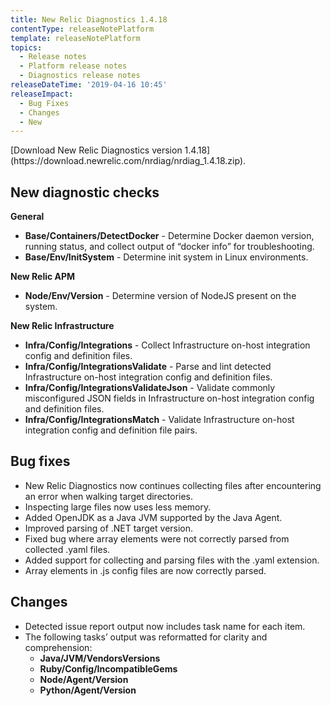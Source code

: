 ```yaml
---
title: New Relic Diagnostics 1.4.18
contentType: releaseNotePlatform
template: releaseNotePlatform
topics:
  - Release notes
  - Platform release notes
  - Diagnostics release notes
releaseDateTime: '2019-04-16 10:45'
releaseImpact:
  - Bug Fixes
  - Changes
  - New
---
```


<Callout variant="tip">
  [Download New Relic Diagnostics version 1.4.18](https://download.newrelic.com/nrdiag/nrdiag_1.4.18.zip).
</Callout>

## New diagnostic checks

**General**

* **Base/Containers/DetectDocker** - Determine Docker daemon version, running status, and collect output of “docker info” for troubleshooting.
* **Base/Env/InitSystem** - Determine init system in Linux environments.

**New Relic APM**

* **Node/Env/Version** - Determine version of NodeJS present on the system.

**New Relic Infrastructure**

* **Infra/Config/Integrations** - Collect Infrastructure on-host integration config and definition files.
* **Infra/Config/IntegrationsValidate** - Parse and lint detected Infrastructure on-host integration config and definition files.
* **Infra/Config/IntegrationsValidateJson** - Validate commonly misconfigured JSON fields in Infrastructure on-host integration config and definition files.
* **Infra/Config/IntegrationsMatch** - Validate Infrastructure on-host integration config and definition file pairs.

## Bug fixes

* New Relic Diagnostics now continues collecting files after encountering an error when walking target directories.
* Inspecting large files now uses less memory.
* Added OpenJDK as a Java JVM supported by the Java Agent.
* Improved parsing of .NET target version.
* Fixed bug where array elements were not correctly parsed from collected .yaml files.
* Added support for collecting and parsing files with the .yaml extension.
* Array elements in .js config files are now correctly parsed.

## Changes

* Detected issue report output now includes task name for each item.
* The following tasks’ output was reformatted for clarity and comprehension:
  * **Java/JVM/VendorsVersions**
  * **Ruby/Config/IncompatibleGems**
  * **Node/Agent/Version**
  * **Python/Agent/Version**
